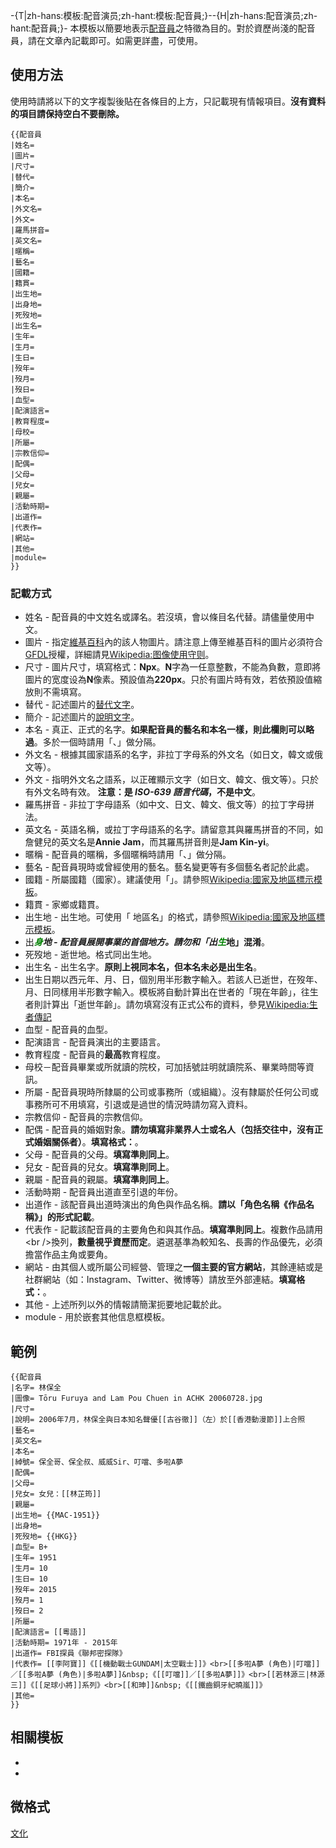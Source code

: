 <includeonly><!-- 在這裡加入模板的保護標識 -->-{T|zh-hans:模板:配音演员;zh-hant:模板:配音員;}-{{Lua|模块:Infobox artist}}{{Person infobox header}}</includeonly><noinclude>{{template doc page viewed directly}}</noinclude>-{H|zh-hans:配音演员;zh-hant:配音員;}-
<!-- 在本行下編輯模板說明 -->
{{Template shortcut|CV}}
{{Parameter names example
 |姓名 |圖片=Pessoa Neutra.svg |尺寸=220px |替代 |簡介
 |本名 |外文名 |外文 |羅馬拼音 |英文名 |暱稱 |藝名
 |國籍 |籍貫
 |出生地 |出身地 |死歿地 |出生名 |生年= |生月= |生日= |歿年= |歿月= |歿日=
 |血型 |配演語言 |教育程度 |母校 |所屬
 |宗教信仰 |配偶 |父母 |兒女 |親屬
 |活動時期 |出道作 |代表作
 |網站 |其他
 |module
}}
本模板以簡要地表示[[配音員]]之特徵為目的。對於資歷尚淺的配音員，請在文章內記載即可。如需更詳盡，可使用{{tl|藝人}}。

== 使用方法 ==
使用時請將以下的文字複製後貼在各條目的上方，只記載現有情報項目。'''沒有資料的項目請保持空白不要刪除。'''
<pre style="overflow:auto;">
{{配音員
|姓名= 
|圖片= 
|尺寸= 
|替代= 
|簡介= 
|本名= 
|外文名= 
|外文= 
|羅馬拼音= 
|英文名= 
|暱稱= 
|藝名= 
|國籍= 
|籍貫= 
|出生地= 
|出身地= 
|死歿地= 
|出生名= 
|生年= 
|生月= 
|生日= 
|歿年= 
|歿月= 
|歿日= 
|血型= 
|配演語言= 
|教育程度= 
|母校= 
|所屬= 
|宗教信仰= 
|配偶= 
|父母=
|兒女=
|親屬=
|活動時期= 
|出道作= 
|代表作= 
|網站= 
|其他= 
|module= 
}}
</pre>

=== 記載方式 ===
* 姓名 - 配音員的中文姓名或譯名。若沒填，會以條目名代替。請儘量使用中文。
* 圖片 - 指定[[維基百科]]內的該人物圖片。請注意上傳至維基百科的圖片必須符合[[GFDL]]授權，詳細請見[[Wikipedia:图像使用守则]]。 
* 尺寸 - 圖片尺寸，填寫格式：'''Npx'''。'''N'''字為一任意整數，不能為負數，意即將圖片的宽度设為'''N'''像素。預設值為'''220px'''。只於有圖片時有效，若依預設值縮放則不需填寫。
* 替代 - 記述圖片的[[Wikipedia:图像的替代文字|替代文字]]。
* 簡介 - 記述圖片的[[Wikipedia:图像使用守则#添加好的说明|說明文字]]。
* 本名 -  真正、正式的名字。'''如果配音員的藝名和本名一樣，則此欄則可以略過'''。多於一個時請用「、」做分隔。 
* 外文名 - 根據其國家語系的名字，非拉丁字母系的外文名（如日文，韓文或俄文等）。
* 外文 - 指明外文名之語系，以正確顯示文字（如日文、韓文、俄文等）。只於有外文名時有效。 '''注意：是 ''ISO-639 語言代碼''，不是中文'''。
* 羅馬拼音 - 非拉丁字母語系（如中文、日文、韓文、俄文等）的拉丁字母拼法。
* 英文名 -  英語名稱，或拉丁字母語系的名字。請留意其與羅馬拼音的不同，如詹健兒的英文名是'''Annie Jam'''，而其羅馬拼音則是'''Jam Kin-yi'''。
* 暱稱 - 配音員的暱稱，多個暱稱時請用「、」做分隔。 
* 藝名 - 配音員現時或曾經使用的藝名。藝名變更等有多個藝名者記於此處。
* 國籍 - 所屬國籍（國家）。建議使用「{{tlc|國家地區模板}}」。請參照[[Wikipedia:國家及地區標示模板]]。
* 籍貫 - 家鄉或籍貫。
* 出生地 - 出生地。可使用「{{tlc|國家地區模板}} 地區名」的格式，請參照[[Wikipedia:國家及地區標示模板]]。
* 出'''''<font color=green>身</font>'''''地 - 配音員展開事業的首個地方。'''請勿和「出'''''<font color=green>生</font>'''''地」混淆'''。
* 死歿地 - 逝世地。格式同出生地。
* 出生名 - 出生名字。'''原則上視同本名，但本名未必是出生名'''。
* 出生日期以西元年、月、日，個別用半形數字輸入。若該人已逝世，在歿年、月、日同樣用半形數字輸入。模板將自動計算出在世者的「現在年齡」，往生者則計算出「逝世年齡」。請勿填寫沒有正式公布的資料，參見[[Wikipedia:生者傳記]]
* 血型 - 配音員的血型。
* 配演語言 - 配音員演出的主要語言。
* 教育程度 - 配音員的'''最高'''教育程度。
* 母校－配音員畢業或所就讀的院校，可加括號註明就讀院系、畢業時間等資訊。
* 所屬 - 配音員現時所隸屬的公司或事務所（或組織）。沒有隸屬於任何公司或事務所可不用填寫，引退或是過世的情況時請勿寫入資料。
* 宗教信仰 - 配音員的宗教信仰。 
* 配偶 - 配音員的婚姻對象。'''請勿填寫非業界人士或名人（包括交往中，沒有正式婚姻關係者）'''。'''填寫格式：{{tlx|marriage|name|year}}'''。
* 父母 - 配音員的父母。'''填寫準則同上'''。
* 兒女 - 配音員的兒女。'''填寫準則同上'''。
* 親屬 - 配音員的親屬。'''填寫準則同上'''。
* 活動時期 - 配音員出道直至引退的年份。
* 出道作 - 該配音員出道時演出的角色與作品名稱。'''請以「角色名稱《作品名稱》」的形式記載'''。
* 代表作 - 記載該配音員的主要角色和與其作品。'''填寫準則同上'''。複數作品請用<nowiki><br /></nowiki>換列，'''數量視乎資歷而定'''。遴選基準為較知名、長壽的作品優先，必須擔當作品主角或要角。
* 網站 - 由其個人或所屬公司經營、管理之'''一個主要的官方網站'''，其餘連結或是社群網站（如：Instagram、Twitter、微博等）請放至外部連結。'''填寫格式：{{tlx|URL|www.example.com}}'''。
* 其他 - 上述所列以外的情報請簡潔扼要地記載於此。
* module - 用於嵌套其他信息框模板。

==範例==
{{配音員
|名字= 林保全
|圖像= Tōru Furuya and Lam Pou Chuen in ACHK 20060728.jpg
|尺寸= 
|說明= 2006年7月，林保全與日本知名聲優[[古谷徹]]（左）於[[香港動漫節]]上合照
|藝名= 
|英文名= 
|本名=
|綽號= 保全哥、保全叔、威威Sir、叮噹、多啦A夢
|配偶=
|出生地= {{MAC-1951}}
|出身地=
|死歿地= {{HKG}}
|血型= B+
|生年= 1951
|生月= 10
|生日= 10
|歿年= 2015
|歿月= 1
|歿日= 2
|所屬= 
|配演語言= [[粵語]]
|父母=
|兒女= 女兒：[[林芷筠]]
|親屬=
|活動時期= 1971年 - 2015年
|出道作= FBI探員《聯邦密探隊》
|代表作= [[李阿寶]]《[[機動戰士GUNDAM|太空戰士]]》<br>[[多啦A夢 (角色)|叮噹]]／[[多啦A夢 (角色)|多啦A夢]]&nbsp;《[[叮噹]]／[[多啦A夢]]》<br>[[若林源三|林源三]]《[[足球小將]]系列》<br>[[和珅]]&nbsp;《[[鐵齒銅牙紀曉嵐]]》
|其他= 
}}
<pre style="overflow:auto;">
{{配音員
|名字= 林保全
|圖像= Tōru Furuya and Lam Pou Chuen in ACHK 20060728.jpg
|尺寸= 
|說明= 2006年7月，林保全與日本知名聲優[[古谷徹]]（左）於[[香港動漫節]]上合照
|藝名= 
|英文名= 
|本名=
|綽號= 保全哥、保全叔、威威Sir、叮噹、多啦A夢
|配偶=
|父母=
|兒女= 女兒：[[林芷筠]]
|親屬=
|出生地= {{MAC-1951}}
|出身地=
|死歿地= {{HKG}}
|血型= B+
|生年= 1951
|生月= 10
|生日= 10
|歿年= 2015
|歿月= 1
|歿日= 2
|所屬= 
|配演語言= [[粵語]]
|活動時期= 1971年 - 2015年
|出道作= FBI探員《聯邦密探隊》
|代表作= [[李阿寶]]《[[機動戰士GUNDAM|太空戰士]]》<br>[[多啦A夢 (角色)|叮噹]]／[[多啦A夢 (角色)|多啦A夢]]&nbsp;《[[叮噹]]／[[多啦A夢]]》<br>[[若林源三|林源三]]《[[足球小將]]系列》<br>[[和珅]]&nbsp;《[[鐵齒銅牙紀曉嵐]]》
|其他= 
}}
</pre>

==相關模板==
* {{tl|藝人}}
* {{tl|Infobox artist}}

==微格式==
{{UF-hcard-person}}

<noinclude></noinclude>

<includeonly>
[[Category:人物信息框模板|文化]]

</includeonly>
